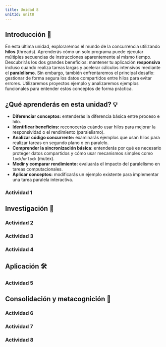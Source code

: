 ```yaml
---
title: Unidad 8
unitId: unit8
---
```



## Introducción 📜 

En esta última unidad, exploraremos el mundo de la concurrencia utilizando 
**hilos** (threads). Aprenderás cómo un solo programa puede ejecutar múltiples 
secuencias de instrucciones aparentemente al mismo tiempo. Descubrirás los dos grandes 
beneficios: mantener tu aplicación **responsiva** incluso cuando realiza tareas largas 
y acelerar cálculos intensivos mediante el **paralelismo**. Sin embargo, también enfrentaremos 
el principal desafío: gestionar de forma segura los datos compartidos entre hilos para 
evitar errores. Utilizaremos proyectos ejemplo y analizaremos ejemplos 
funcionales para entender estos conceptos de forma práctica.

## ¿Qué aprenderás en esta unidad? 💡

*   **Diferenciar conceptos:** entenderás la diferencia básica entre proceso e hilo.
*   **Identificar beneficios:** reconocerás cuándo usar hilos para mejorar la responsividad o el rendimiento (paralelismo).
*   **Analizar código concurrente:** examinarás ejemplos que usan hilos para realizar tareas en segundo plano o en paralelo.
*   **Comprender la sincronización básica:** entenderás por qué es necesario proteger datos compartidos y cómo usar mecanismos simples como `lock`/`unlock` (mutex).
*   **Medir y comparar rendimiento:** evaluarás el impacto del paralelismo en tareas computacionales.
*   **Aplicar conceptos:** modificarás un ejemplo existente para implementar una tarea paralela interactiva.

### Actividad 1
<ActivityPlaceholder 
  id='activity01' 
  unit={frontmatter.unitId}
/>

## Investigación 🔎

### Actividad 2
<ActivityPlaceholder 
  id='activity02' 
  unit={frontmatter.unitId}
/>
### Actividad 3
<ActivityPlaceholder 
  id='activity03' 
  unit={frontmatter.unitId}
/>
### Actividad 4
<ActivityPlaceholder 
  id='activity04' 
  unit={frontmatter.unitId}
/>

## Aplicación 🛠

### Actividad 5
<ActivityPlaceholder 
  id='activity05' 
  unit={frontmatter.unitId}
/>

## Consolidación y metacognición 🤔

### Actividad 6
<ActivityPlaceholder 
  id='activity06' 
  unit={frontmatter.unitId}
/>
### Actividad 7
<ActivityPlaceholder 
  id='activity07' 
  unit={frontmatter.unitId}
/>
### Actividad 8
<ActivityPlaceholder 
  id='activity08' 
  unit={frontmatter.unitId}
/>


